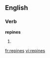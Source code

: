
==English==

===Verb===
'''repines'''

# {{third-person singular of|[[repine]]}}

[[fr:repines]]
[[vi:repines]]